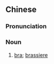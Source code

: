 ==Chinese==
{{zh-forms}}

===Pronunciation===
{{zh-pron
|mn=qz,xm,zz:heng-thò
|cat=n
}}

===Noun===
{{zh-noun}}

# {{lb|zh|Min Nan}} [[bra]]; [[brassiere]]